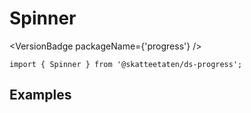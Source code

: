 
<Meta of={SpinnerStories} />

# Spinner

<VersionBadge packageName={'progress'} />

<DocIntro
  name="Spinner"
  url="https://www.skatteetaten.no/stilogtone/designsystemet/komponenter/spinner/"
/>

<Primary />

```tsx
import { Spinner } from '@skatteetaten/ds-progress';
```

<Controls />

## Examples

<Canvas of={SpinnerStories.Examples} />
